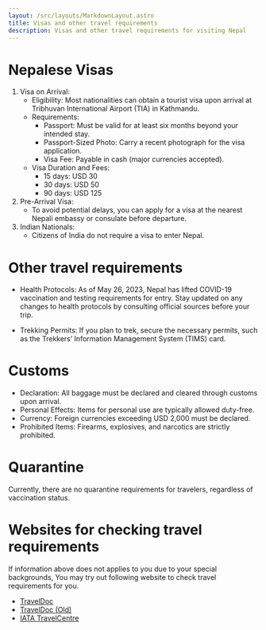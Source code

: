 ```yaml
---
layout: /src/layouts/MarkdownLayout.astro
title: Visas and other travel requirements
description: Visas and other travel requirements for visiting Nepal
---
```


# Nepalese Visas
1. Visa on Arrival:
    - Eligibility: Most nationalities can obtain a tourist visa upon arrival at Tribhuvan International Airport (TIA) in Kathmandu.
    - Requirements:
      - Passport: Must be valid for at least six months beyond your intended stay.
      - Passport-Sized Photo: Carry a recent photograph for the visa application.
      - Visa Fee: Payable in cash (major currencies accepted).
    - Visa Duration and Fees:
      - 15 days: USD 30
      - 30 days: USD 50
      - 90 days: USD 125
2. Pre-Arrival Visa:
    - To avoid potential delays, you can apply for a visa at the nearest Nepali embassy or consulate before departure.
3. Indian Nationals:
    - Citizens of India do not require a visa to enter Nepal.
# Other travel requirements 
- Health Protocols: As of May 26, 2023, Nepal has lifted COVID-19 vaccination and testing requirements for entry. Stay updated on any changes to health protocols by consulting official sources before your trip.

- Trekking Permits: If you plan to trek, secure the necessary permits, such as the Trekkers’ Information Management System (TIMS) card.

# Customs
- Declaration: All baggage must be declared and cleared through customs upon arrival.
- Personal Effects: Items for personal use are typically allowed duty-free.
- Currency: Foreign currencies exceeding USD 2,000 must be declared.
- Prohibited Items: Firearms, explosives, and narcotics are strictly prohibited.


# Quarantine 
Currently, there are no quarantine requirements for travelers, regardless of vaccination status.

# Websites for checking travel requirements
If information above does not applies to you due to your special backgrounds, You may try out following website to check travel requirements for you.

- [TravelDoc](https://www.traveldoc.aero/)
- [TravelDoc (Old)](https://library.traveldoc.aero/)
- [IATA TravelCentre](https://www.iatatravelcentre.com/passport-visa-health-travel-document-requirements.htm)
